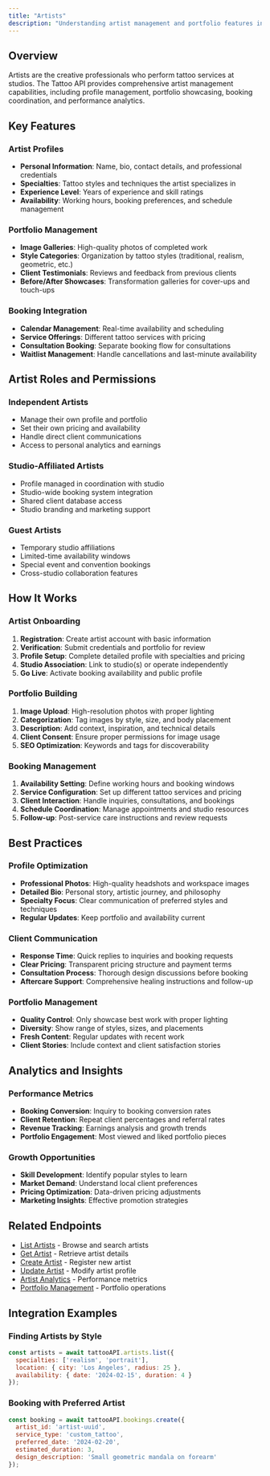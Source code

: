 ```yaml
---
title: "Artists"
description: "Understanding artist management and portfolio features in the Tattoo API"
---
```


## Overview

Artists are the creative professionals who perform tattoo services at studios. The Tattoo API provides comprehensive artist management capabilities, including profile management, portfolio showcasing, booking coordination, and performance analytics.

## Key Features

### Artist Profiles
- **Personal Information**: Name, bio, contact details, and professional credentials
- **Specialties**: Tattoo styles and techniques the artist specializes in
- **Experience Level**: Years of experience and skill ratings
- **Availability**: Working hours, booking preferences, and schedule management

### Portfolio Management
- **Image Galleries**: High-quality photos of completed work
- **Style Categories**: Organization by tattoo styles (traditional, realism, geometric, etc.)
- **Client Testimonials**: Reviews and feedback from previous clients
- **Before/After Showcases**: Transformation galleries for cover-ups and touch-ups

### Booking Integration
- **Calendar Management**: Real-time availability and scheduling
- **Service Offerings**: Different tattoo services with pricing
- **Consultation Booking**: Separate booking flow for consultations
- **Waitlist Management**: Handle cancellations and last-minute availability

## Artist Roles and Permissions

### Independent Artists
- Manage their own profile and portfolio
- Set their own pricing and availability
- Handle direct client communications
- Access to personal analytics and earnings

### Studio-Affiliated Artists
- Profile managed in coordination with studio
- Studio-wide booking system integration
- Shared client database access
- Studio branding and marketing support

### Guest Artists
- Temporary studio affiliations
- Limited-time availability windows
- Special event and convention bookings
- Cross-studio collaboration features

## How It Works

### Artist Onboarding
1. **Registration**: Create artist account with basic information
2. **Verification**: Submit credentials and portfolio for review
3. **Profile Setup**: Complete detailed profile with specialties and pricing
4. **Studio Association**: Link to studio(s) or operate independently
5. **Go Live**: Activate booking availability and public profile

### Portfolio Building
1. **Image Upload**: High-resolution photos with proper lighting
2. **Categorization**: Tag images by style, size, and body placement
3. **Description**: Add context, inspiration, and technical details
4. **Client Consent**: Ensure proper permissions for image usage
5. **SEO Optimization**: Keywords and tags for discoverability

### Booking Management
1. **Availability Setting**: Define working hours and booking windows
2. **Service Configuration**: Set up different tattoo services and pricing
3. **Client Interaction**: Handle inquiries, consultations, and bookings
4. **Schedule Coordination**: Manage appointments and studio resources
5. **Follow-up**: Post-service care instructions and review requests

## Best Practices

### Profile Optimization
- **Professional Photos**: High-quality headshots and workspace images
- **Detailed Bio**: Personal story, artistic journey, and philosophy
- **Specialty Focus**: Clear communication of preferred styles and techniques
- **Regular Updates**: Keep portfolio and availability current

### Client Communication
- **Response Time**: Quick replies to inquiries and booking requests
- **Clear Pricing**: Transparent pricing structure and payment terms
- **Consultation Process**: Thorough design discussions before booking
- **Aftercare Support**: Comprehensive healing instructions and follow-up

### Portfolio Management
- **Quality Control**: Only showcase best work with proper lighting
- **Diversity**: Show range of styles, sizes, and placements
- **Fresh Content**: Regular updates with recent work
- **Client Stories**: Include context and client satisfaction stories

## Analytics and Insights

### Performance Metrics
- **Booking Conversion**: Inquiry to booking conversion rates
- **Client Retention**: Repeat client percentages and referral rates
- **Revenue Tracking**: Earnings analysis and growth trends
- **Portfolio Engagement**: Most viewed and liked portfolio pieces

### Growth Opportunities
- **Skill Development**: Identify popular styles to learn
- **Market Demand**: Understand local client preferences
- **Pricing Optimization**: Data-driven pricing adjustments
- **Marketing Insights**: Effective promotion strategies

## Related Endpoints

- [List Artists](/api-reference/artists/list) - Browse and search artists
- [Get Artist](/api-reference/artists/get) - Retrieve artist details
- [Create Artist](/api-reference/artists/create) - Register new artist
- [Update Artist](/api-reference/artists/update) - Modify artist profile
- [Artist Analytics](/api-reference/analytics/artist) - Performance metrics
- [Portfolio Management](/api-reference/portfolios/list) - Portfolio operations

## Integration Examples

### Finding Artists by Style
```javascript
const artists = await tattooAPI.artists.list({
  specialties: ['realism', 'portrait'],
  location: { city: 'Los Angeles', radius: 25 },
  availability: { date: '2024-02-15', duration: 4 }
});
```

### Booking with Preferred Artist
```javascript
const booking = await tattooAPI.bookings.create({
  artist_id: 'artist-uuid',
  service_type: 'custom_tattoo',
  preferred_date: '2024-02-20',
  estimated_duration: 3,
  design_description: 'Small geometric mandala on forearm'
});
```